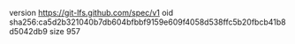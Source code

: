 version https://git-lfs.github.com/spec/v1
oid sha256:ca5d2b321040b7db604bfbbf9159e609f4058d538ffc5b20fbcb41b8d5042db9
size 957
